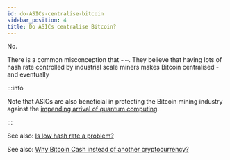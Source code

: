 ```yaml
---
id: do-ASICs-centralise-bitcoin
sidebar_position: 4
title: Do ASICs centralise Bitcoin?
---
```


No.

There is a common misconception that ~~. They believe that having lots of hash rate controlled by industrial scale miners makes Bitcoin centralised - and eventually

:::info

Note that ASICs are also beneficial in protecting the Bitcoin mining industry against the [impending arrival of quantum computing](/faqs/Other/what-about-quantum-computing).

:::

See also: [Is low hash rate a problem?](/faqs/BCH-vs-BTC/is-low-hashrate-a-problem)

See also: [Why Bitcoin Cash instead of another cryptocurrency?](/faqs/BCH/why-bitcoin-cash)
